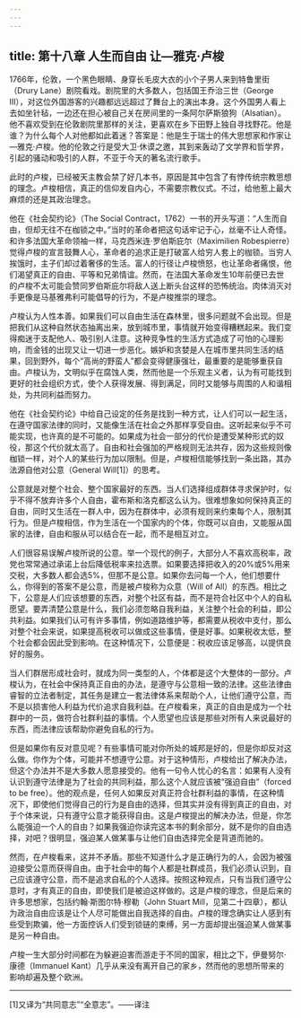 ```yaml
---
---
---
```

title: 第十八章 人生而自由 让—雅克·卢梭
---




1766年，伦敦，一个黑色眼睛、身穿长毛皮大衣的小个子男人来到特鲁里街（Drury Lane）剧院看戏。剧院里的大多数人，包括国王乔治三世（George III），对这位外国游客的兴趣都远远超过了舞台上的演出本身。这个外国男人看上去如坐针毡，一边还在担心被自己关在房间里的一条阿尔萨斯狼狗（Alsatian）。他不喜欢受到在伦敦剧院里那样的关注，更喜欢在乡下田野上独自寻找野花。他是谁？为什么每个人对他都如此着迷？答案是：他是生于瑞士的伟大思想家和作家让—雅克·卢梭。他的伦敦之行是受大卫·休谟之邀，其到来轰动了文学界和哲学界，引起的骚动和吸引的人群，不亚于今天的著名流行歌手。

此时的卢梭，已经被天主教会禁了好几本书，原因是其中包含了有悖传统宗教思想的理念。卢梭相信，真正的信仰发自内心，不需要宗教仪式。不过，给他惹上最大麻烦的还是其政治理念。

他在《社会契约论》（The Social Contract，1762）一书的开头写道：“人生而自由，但却无往不在枷锁之中。”当时的革命者把这句话牢记于心，丝毫不让人奇怪。和许多法国大革命领袖一样，马克西米连·罗伯斯庇尔（Maximilien Robespierre）觉得卢梭的宣言鼓舞人心，革命者的追求正是打破富人给穷人套上的枷锁。当穷人挨饿时，主子们却过着奢侈的生活。富人的行径让卢梭愤怒，也让革命者痛恨，他们渴望真正的自由、平等和兄弟情谊。然而，在法国大革命发生10年前便已去世的卢梭不太可能会赞同罗伯斯庇尔将敌人送上断头台这样的恐怖统治。肉体消灭对手更像是马基雅弗利可能倡导的行为，不是卢梭推崇的理念。

卢梭认为人性本善。如果我们可以自由生活在森林里，很多问题就不会出现。但是把我们从这种自然状态抽离出来，放到城市里，事情就开始变得糟糕起来。我们变得痴迷于支配他人、吸引别人注意。这种竞争性的生活方式造成了可怕的心理影响，而金钱的出现又让一切进一步恶化。嫉妒和贪婪是人在城市里共同生活的结果，回到野外，每个“高尚的野蛮人”都会变得健康强壮，最重要的是能够重获自由。卢梭认为，文明似乎在腐蚀人类，然而他是一个乐观主义者，认为有可能找到更好的社会组织方式，使个人获得发展、得到满足，同时又能够与周围的人和谐相处，为共同利益而努力。

他在《社会契约论》中给自己设定的任务是找到一种方式，让人们可以一起生活，在遵守国家法律的同时，又能像生活在社会之外那样享受自由。这听起来似乎不可能实现，也许真的是不可能的。如果成为社会一部分的代价是遭受某种形式的奴役，那这个代价就太高了。自由和社会强加的严格规则无法共存，因为这些规则像枷锁一样，对个人的某些行为加以限制。但是，卢梭相信能够找到一条出路，其办法源自他对公意（General Will[1]）的思考。

公意就是对整个社会、整个国家最好的东西。当人们选择组成群体寻求保护时，似乎不得不放弃许多个人自由，霍布斯和洛克都这么认为。很难想象如何保持真正的自由，同时又生活在一群人中，因为在群体中，必须有规则来约束每个人，限制其行为。但是卢梭相信，作为生活在一个国家内的个体，你既可以自由，又能服从国家的法律，自由和服从可以结合在一起，而不是相互对立。

人们很容易误解卢梭所说的公意。举一个现代的例子，大部分人不喜欢高税率，政党也常常通过承诺上台后降低税率来拉选票。如果要选择把收入的20%或5%用来交税，大多数人都会选5%，但那不是公意。如果你去问每一个人，他们想要什么，你得到的答案不是公意，而是被卢梭称为众意（Will of All）的东西。相比之下，公意是人们应该想要的东西，对整个社区有益，而不是符合社区中个人的自私愿望。要弄清楚公意是什么，我们必须忽略自我利益，关注整个社会的利益，即公共利益。如果我们认可有许多事情，例如道路维护等，都需要从税收中支付，那么对整个社会来说，如果提高税收可以做成这些事情，便是好事。如果税收太低，整个社会都会因此受到影响。在这种情况下，公意便是：税收应该足够高，以提供良好的服务。

当人们群居形成社会时，就成为同一类型的人，个体都是这个大整体的一部分。卢梭认为，在社会中保持真正自由的办法，是遵守与公意相一致的法律。这些法律由睿智的立法者制定，其任务是建立一套法律体系来帮助个人，让他们遵守公意，而不是以损害他人利益为代价追求自我利益。在卢梭看来，真正的自由是成为一个社群中的一员，做符合社群利益的事情。个人愿望也应该是那些对所有人来说最好的东西，而法律应该帮助你避免自私的行为。

但是如果你有反对意见呢？有些事情可能对你所处的城邦是好的，但是你却反对这么做。你作为个体，可能并不想遵守公意。对于这种情形，卢梭给出了解决办法，但这个办法并不是大多数人愿意接受的。他有一句令人忧心的名言：如果有人没有认识到遵守法律是为了社会的共同利益，那么这个人就应该被“强迫自由”（forced to be free）。他的观点是，任何人如果反对真正符合社群利益的事情，在这种情况下，即使他们觉得自己的行为是自由的选择，但其实并没有得到真正的自由，对于个体来说，只有遵守公意才能获得自由。这是卢梭提出的解决办法，但是，你怎么能强迫一个人的自由？如果我强迫你读完这本书的剩余部分，就不是你的自由选择，对吧？很明显，强迫某人做某事与让他们自由选择完全是背道而驰的。

然而，在卢梭看来，这并不矛盾。那些不知道什么才是正确行为的人，会因为被强迫接受公意而获得自由。由于社会中的每个人都是社群成员，我们必须认识到，自己应该遵守公意，而不是追求自私的个人选择。按照这种观点，只有当我们遵守公意时，才有真正的自由，即使我们是被迫这样做的。这是卢梭的理念，但是后来的许多思想家，包括约翰·斯图尔特·穆勒（John Stuart Mill，见第二十四章），都认为政治自由应该是让个人尽可能做出自我选择的自由。卢梭的理念确实让人感到有些受到欺骗，他一方面控诉人们受到锁链的束缚，另一方面却提出强迫某人做某事是另一种自由。

卢梭一生大部分时间都在为躲避迫害而游走于不同的国家，相比之下，伊曼努尔·康德（Immanuel Kant）几乎从来没有离开自己的家乡，然而他的思想所带来的影响却遍及整个欧洲。



* * *



[1]又译为“共同意志”“全意志”。——译注